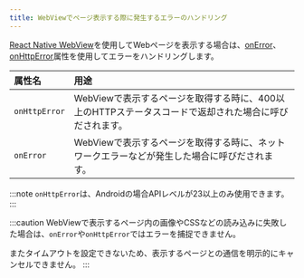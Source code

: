 ```yaml
---
title: WebViewでページ表示する際に発生するエラーのハンドリング
---
```


[React Native WebView](https://github.com/react-native-webview/react-native-webview)を使用してWebページを表示する場合は、[onError](https://github.com/react-native-webview/react-native-webview/blob/master/docs/Reference.md#onerror)、[onHttpError](https://github.com/react-native-webview/react-native-webview/blob/master/docs/Reference.md#onhttperror)属性を使用してエラーをハンドリングします。

| 属性名             | 用途                               |
| :---------------- | :-------------------------------- |
| `onHttpError`     | WebViewで表示するページを取得する時に、400以上のHTTPステータスコードで返却された場合に呼びだされます。 |
| `onError`         | WebViewで表示するページを取得する時に、ネットワークエラーなどが発生した場合に呼びだされます。          |

:::note
`onHttpError`は、Androidの場合APIレベルが23以上のみ使用できます。
:::

:::caution
WebViewで表示するページ内の画像やCSSなどの読み込みに失敗した場合は、`onError`や`onHttpError`ではエラーを捕捉できません。

またタイムアウトを設定できないため、表示するページとの通信を明示的にキャンセルできません。
:::
